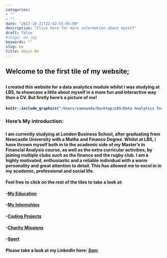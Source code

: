 ```yaml
---
categories:
- ""
- ""
date: "2017-10-31T22:42:51-05:00"
description: "Click here for more information about myself"
draft: false
#image: me.jpg
keywords: ""
slug: me
title: About Me
---
```


<h2> Welcome to the first tile of my website; <h2>


<h4> I created this website for a data analytics module whilst i was studying at LBS, to showcase a little about myself in a more fun and interactive way then a CV. But firstly here's a picture of me! <h4>

```r
knitr::include_graphics("/Users/samnanda/Desktop/LBS/Data Analytics for Finance/my_website/static/img")
```

<h3> Here's My introduction: <h3>

<h4> I am currently studying at London Business School, after graduating from Newcastle University with a Maths and Finance Degree. Whilst at LBS, i have thrown myself both in to the academic side of my Master's in Financial Analysis course, as well as the extra curricular activities, by joining multiple clubs such as the finance and the rugby club. I am a highly motivated, enthusiastic and a reliable individual with a warm personality and great attention to detail. This has allowed me to excel in in my academic, professional and social life. <h4>

<h4> Feel free to click on the rest of the tiles to take a look at: <h4>

<h4> -[My Education](https://samnanda1.netlify.app/blogs/lbs/) <h4>
<h4> -[My Internships](https://samnanda1.netlify.app/blogs/cv/) <h4>
<h4> -[Coding Projects](https://samnanda1.netlify.app/blogs/coding/) <h4>
<h4> -[Charity Missions](blogs/https://samnanda1.netlify.app/blogs/sleone/) <h4>
<h4> -[Sport](https://samnanda1.netlify.app/blogs/sport/) <h4>

<h4> Please take a look at my LinkedIn here: [*Sam*](https://www.linkedin.com/samnanda1) <h4>